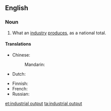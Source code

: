 ==English==

===Noun===
{{en-noun|head=[[industrial]] [[output]]}}

# {{context|accounting|lang=en}} What an [[industry]] [[produce]]s, as a national total.

====Translations====
{{trans-top|what an industry produces}}
* Chinese:
*: Mandarin: {{t-needed|cmn}}
* Dutch: {{t|nl|industriële produktie|f}}
{{trans-mid}}
* Finnish: {{t+|fi|teollisuustuotanto}}
* French: {{t|fr|production industrielle|f}}
* Russian: {{t-needed|ru}}
{{trans-bottom}}

[[et:industrial output]]
[[ta:industrial output]]
